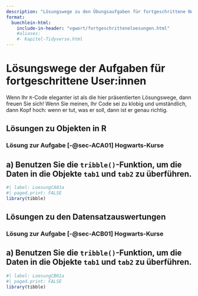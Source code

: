 ```yaml
---
description: "Lösungswege zu den Übungsaufgaben für fortgeschrittene Nutzerinnen"
format:
  buechlein-html:
    include-in-header: "vgwort/fortgeschritteneloesungen.html"
    #aliases: 
    #- Kapitel-Tidyverse.html
---
```


# Lösungswege der Aufgaben für fortgeschrittene User:innen {#sec-LoesungFortschritt}

::: {.callout-note appearance="simple"}
Wenn Ihr `R`-Code eleganter ist als die hier präsentierten Lösungswege, dann freuen Sie sich! Wenn Sie meinen, Ihr Code sei zu klobig und umständlich, dann Kopf hoch: wenn er tut, was er soll, dann ist er genau richtig.
:::

## Lösungen zu Objekten in R {#sec-LoesungenFortschrittA}

### Lösung zur Aufgabe [-@sec-ACA01] Hogwarts-Kurse {#sec-LCA01}
::: {.callout-tip}
## a) Benutzen Sie die `tribble()`-Funktion, um die Daten in die Objekte `tab1` und `tab2` zu überführen.

```r
#| label: LoesungCA01a
#| paged.print: FALSE
library(tibble)
```

:::



























\newpage




## Lösungen zu den Datensatzauswertungen  {#sec-LoesungenFortschrittB}

### Lösung zur Aufgabe [-@sec-ACB01] Hogwarts-Kurse {#sec-LCB01}
::: {.callout-tip}
## a) Benutzen Sie die `tribble()`-Funktion, um die Daten in die Objekte `tab1` und `tab2` zu überführen.

```r
#| label: LoesungCB01a
#| paged.print: FALSE
library(tibble)
```

:::

